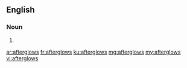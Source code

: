 ==English==

===Noun===
{{head|en}}
# {{plural of|afterglow}}

[[ar:afterglows]]
[[fr:afterglows]]
[[ku:afterglows]]
[[mg:afterglows]]
[[my:afterglows]]
[[vi:afterglows]]